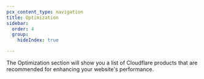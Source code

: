 ```yaml
---
pcx_content_type: navigation
title: Optimization
sidebar:
  order: 4
  group:
    hideIndex: true

---
```



The Optimization section will show you a list of Cloudflare products that are recommended for enhancing your website's performance.

<DirectoryListing />
